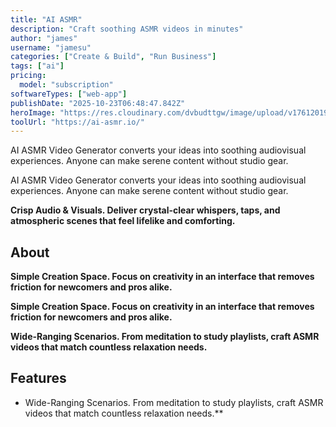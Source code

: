 ```yaml
---
title: "AI ASMR"
description: "Craft soothing ASMR videos in minutes"
author: "james"
username: "jamesu"
categories: ["Create & Build", "Run Business"]
tags: ["ai"]
pricing:
  model: "subscription"
softwareTypes: ["web-app"]
publishDate: "2025-10-23T06:48:47.842Z"
heroImage: "https://res.cloudinary.com/dvbudttgw/image/upload/v1761201967/sl31gpgn6wdsqgj1i12l.png"
toolUrl: "https://ai-asmr.io/"
---
```

AI ASMR Video Generator converts your ideas into soothing audiovisual experiences. Anyone can make serene content without studio gear.

AI ASMR Video Generator converts your ideas into soothing audiovisual experiences. Anyone can make serene content without studio gear.

**Crisp Audio & Visuals.  Deliver crystal-clear whispers, taps, and atmospheric scenes that feel lifelike and comforting.**
## About

**Simple Creation Space.  Focus on creativity in an interface that removes friction for newcomers and pros alike.**



**Simple Creation Space.  Focus on creativity in an interface that removes friction for newcomers and pros alike.**

**Wide-Ranging Scenarios.  From meditation to study playlists, craft ASMR videos that match countless relaxation needs.**


## Features

- Wide-Ranging Scenarios.  From meditation to study playlists, craft ASMR videos that match countless relaxation needs.**